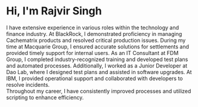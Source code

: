 # Hi, I'm Rajvir Singh

I have extensive experience in various roles within the technology and finance industry.
At BlackRock, I demonstrated proficiency in managing Cachematrix products and resolved critical production issues.
During my time at Macquarie Group, I ensured accurate solutions for settlements and provided timely support for internal users.
As an IT Consultant at FDM Group, I completed industry-recognized training and developed test plans and automated processes.
Additionally, I worked as a Junior Developer at Dao Lab, where I designed test plans and assisted in software upgrades.
At IBM, I provided operational support and collaborated with developers to resolve incidents.
\
Throughout my career, I have consistently improved processes and utilized scripting to enhance efficiency.
